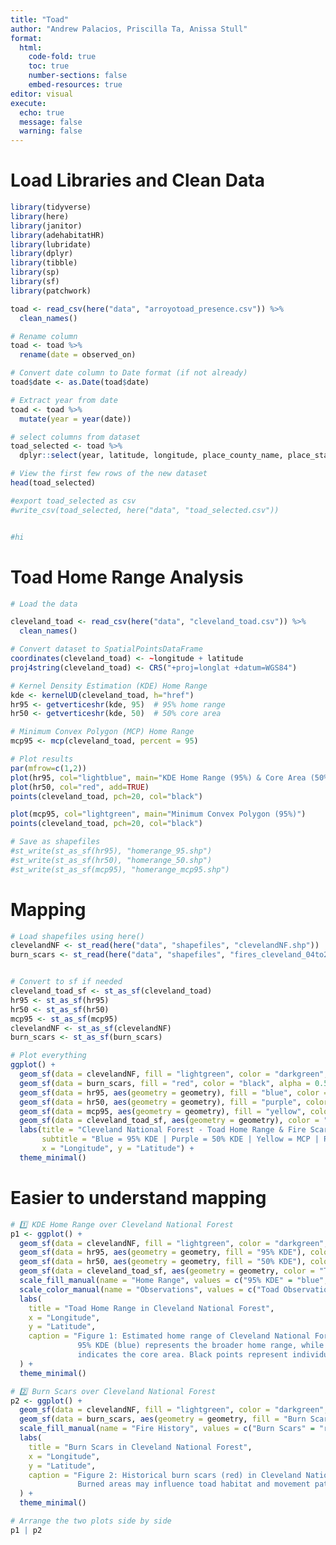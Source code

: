 ```yaml
---
title: "Toad"
author: "Andrew Palacios, Priscilla Ta, Anissa Stull"
format: 
  html:
    code-fold: true 
    toc: true
    number-sections: false
    embed-resources: true
editor: visual
execute:
  echo: true
  message: false
  warning: false
---
```

::: panel-tabset
# Load Libraries and Clean Data

```r
library(tidyverse)
library(here)
library(janitor)
library(adehabitatHR)
library(lubridate)
library(dplyr)
library(tibble)
library(sp)
library(sf)
library(patchwork)

toad <- read_csv(here("data", "arroyotoad_presence.csv")) %>%
  clean_names()

# Rename column
toad <- toad %>%
  rename(date = observed_on)

# Convert date column to Date format (if not already)
toad$date <- as.Date(toad$date)

# Extract year from date
toad <- toad %>%
  mutate(year = year(date))

# select columns from dataset
toad_selected <- toad %>%
  dplyr::select(year, latitude, longitude, place_county_name, place_state_name, place_country_name, scientific_name)

# View the first few rows of the new dataset
head(toad_selected)

#export toad_selected as csv
#write_csv(toad_selected, here("data", "toad_selected.csv"))


#hi  

```


# Toad Home Range Analysis
```r
# Load the data

cleveland_toad <- read_csv(here("data", "cleveland_toad.csv")) %>%
  clean_names()

# Convert dataset to SpatialPointsDataFrame
coordinates(cleveland_toad) <- ~longitude + latitude
proj4string(cleveland_toad) <- CRS("+proj=longlat +datum=WGS84")

# Kernel Density Estimation (KDE) Home Range
kde <- kernelUD(cleveland_toad, h="href")  
hr95 <- getverticeshr(kde, 95)  # 95% home range
hr50 <- getverticeshr(kde, 50)  # 50% core area

# Minimum Convex Polygon (MCP) Home Range
mcp95 <- mcp(cleveland_toad, percent = 95)

# Plot results
par(mfrow=c(1,2))
plot(hr95, col="lightblue", main="KDE Home Range (95%) & Core Area (50%)")
plot(hr50, col="red", add=TRUE)
points(cleveland_toad, pch=20, col="black")

plot(mcp95, col="lightgreen", main="Minimum Convex Polygon (95%)")
points(cleveland_toad, pch=20, col="black")

# Save as shapefiles
#st_write(st_as_sf(hr95), "homerange_95.shp")
#st_write(st_as_sf(hr50), "homerange_50.shp")
#st_write(st_as_sf(mcp95), "homerange_mcp95.shp")

```

# Mapping
```r
# Load shapefiles using here()
clevelandNF <- st_read(here("data", "shapefiles", "clevelandNF.shp"))  # Cleveland National Forest
burn_scars <- st_read(here("data", "shapefiles", "fires_cleveland_04to23.shp"))  # Fire burn scars


# Convert to sf if needed
cleveland_toad_sf <- st_as_sf(cleveland_toad)
hr95 <- st_as_sf(hr95)
hr50 <- st_as_sf(hr50)
mcp95 <- st_as_sf(mcp95)
clevelandNF <- st_as_sf(clevelandNF)
burn_scars <- st_as_sf(burn_scars)

# Plot everything
ggplot() +
  geom_sf(data = clevelandNF, fill = "lightgreen", color = "darkgreen", alpha = 0.5) +
  geom_sf(data = burn_scars, fill = "red", color = "black", alpha = 0.5) +
  geom_sf(data = hr95, aes(geometry = geometry), fill = "blue", color = "blue", alpha = 0.3) +  # KDE 95% Home Range
  geom_sf(data = hr50, aes(geometry = geometry), fill = "purple", color = "purple", alpha = 0.5) +  # KDE 50% Core Area
  geom_sf(data = mcp95, aes(geometry = geometry), fill = "yellow", color = "orange", alpha = 0.3) +  # MCP Home Range
  geom_sf(data = cleveland_toad_sf, aes(geometry = geometry), color = "black", size = 1, alpha = 0.7) +  # Observation points
  labs(title = "Cleveland National Forest - Toad Home Range & Fire Scars",
       subtitle = "Blue = 95% KDE | Purple = 50% KDE | Yellow = MCP | Red = Fire Scars",
       x = "Longitude", y = "Latitude") +
  theme_minimal()
```

# Easier to understand mapping 
```r
# 1️⃣ KDE Home Range over Cleveland National Forest
p1 <- ggplot() +
  geom_sf(data = clevelandNF, fill = "lightgreen", color = "darkgreen", alpha = 0.5) +
  geom_sf(data = hr95, aes(geometry = geometry, fill = "95% KDE"), color = NA, alpha = 0.3) +
  geom_sf(data = hr50, aes(geometry = geometry, fill = "50% KDE"), color = NA, alpha = 0.5) +
  geom_sf(data = cleveland_toad_sf, aes(geometry = geometry, color = "Toad Observations"), size = 1, alpha = 0.7) +
  scale_fill_manual(name = "Home Range", values = c("95% KDE" = "blue", "50% KDE" = "purple")) +
  scale_color_manual(name = "Observations", values = c("Toad Observations" = "black")) +
  labs(
    title = "Toad Home Range in Cleveland National Forest",
    x = "Longitude", 
    y = "Latitude",
    caption = "Figure 1: Estimated home range of Cleveland National Forest toads using KDE. 
               95% KDE (blue) represents the broader home range, while 50% KDE (purple) 
               indicates the core area. Black points represent individual observations."
  ) +
  theme_minimal()

# 2️⃣ Burn Scars over Cleveland National Forest
p2 <- ggplot() +
  geom_sf(data = clevelandNF, fill = "lightgreen", color = "darkgreen", alpha = 0.5) +
  geom_sf(data = burn_scars, aes(geometry = geometry, fill = "Burn Scars"), color = "black", alpha = 0.5) +
  scale_fill_manual(name = "Fire History", values = c("Burn Scars" = "red")) +
  labs(
    title = "Burn Scars in Cleveland National Forest",
    x = "Longitude", 
    y = "Latitude",
    caption = "Figure 2: Historical burn scars (red) in Cleveland National Forest. 
               Burned areas may influence toad habitat and movement patterns."
  ) +
  theme_minimal()

# Arrange the two plots side by side
p1 | p2
```



:::
